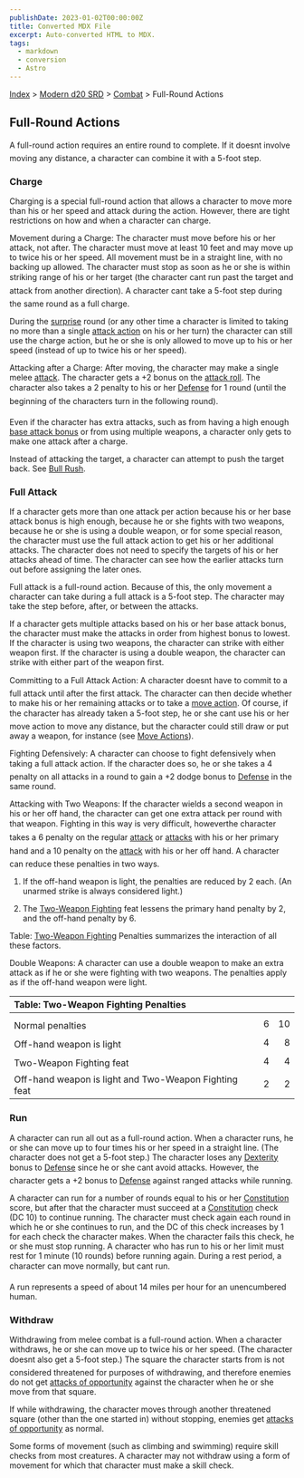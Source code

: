 ```yaml
---
publishDate: 2023-01-02T00:00:00Z
title: Converted MDX File
excerpt: Auto-converted HTML to MDX.
tags:
  - markdown
  - conversion
  - Astro
---
```






[Index](-index) > [Modern d20 SRD](modern-d20-srd-index) > [Combat](modern-d20-srd-combat-index) > Full-Round Actions




## Full-Round Actions


A full-round action requires an entire round to complete. If it doesnt involve moving any distance, a character can combine it with a 5-foot step.


### Charge


Charging is a special full-round action that allows a character to move more than his or her speed and attack during the action. However, there are tight restrictions on how and when a character can charge.


Movement during a Charge: The character must move before his or her attack, not after. The character must move at least 10 feet and may move up to twice his or her speed. All movement must be in a straight line, with no backing up allowed. The character must stop as soon as he or she is within striking range of his or her target (the character cant run past the target and attack from another direction). A character cant take a 5-foot step during the same round as a full charge.


During the [surprise](modern-d20-srd-combat-surprise) round (or any other time a character is limited to taking no more than a single [attack
  action](modern-d20-srd-combat-attack-actions) on his or her turn) the character can still use the charge action, but he or she is only allowed to move up to his or her speed (instead of up to twice his or her speed).


Attacking after a Charge: After moving, the character may make a single melee [attack](modern-d20-srd-combat-attack-roll). The character gets a +2 bonus on the [attack
  roll](modern-d20-srd-combat-attack-roll). The character also takes a 2 penalty to his or her [Defense](modern-d20-srd-combat-defense) for 1 round (until the beginning of the characters turn in the following round).


Even if the character has extra attacks, such as from having a high enough [base
  attack bonus](modern-d20-srd-combat-attack-bonus) or from using multiple weapons, a character only gets to make one attack after a charge.


Instead of attacking the target, a character can attempt to push the target back. See [Bull
  Rush](modern-d20-srd-combat-bull-rush).


### Full Attack


If a character gets more than one attack per action because his or her base attack bonus is high enough, because he or she fights with two weapons, because he or she is using a double weapon, or for some special reason, the character must use the full attack action to get his or her additional attacks. The character does not need to specify the targets of his or her attacks ahead of time. The character can see how the earlier attacks turn out before assigning the later ones.


Full attack is a full-round action. Because of this, the only movement a character can take during a full attack is a 5-foot step. The character may take the step before, after, or between the attacks.


If a character gets multiple attacks based on his or her base attack bonus, the character must make the attacks in order from highest bonus to lowest. If the character is using two weapons, the character can strike with either weapon first. If the character is using a double wea­pon, the character can strike with either part of the weapon first.


Committing to a Full Attack Action: A character doesnt have to commit to a full attack until after the first attack. The character can then decide whether to make his or her remaining attacks or to take a [move
  action](modern-d20-srd-combat-move-actions). Of course, if the character has already taken a 5-foot step, he or she cant use his or her move action to move any distance, but the character could still draw or put away a weapon, for instance (see [Move
  Actions](modern-d20-srd-combat-move-actions)).


Fighting Defensively: A character can choose to fight defensively when taking a full attack action. If the character does so, he or she takes a 4 penalty on all attacks in a round to gain a +2 dodge bonus to [Defense](modern-d20-srd-combat-defense) in the same round.


Attacking with Two Weapons: If the character wields a second weapon in his
  or her off hand, the character can get one extra attack per round with that
  weapon. Fighting in this way is very difficult, howeverthe character takes a 6 penalty on the regular [attack](modern-d20-srd-combat-attack-roll) or [attacks](modern-d20-srd-combat-attack-roll) with his or her primary hand and a 10 penalty on the [attack](modern-d20-srd-combat-attack-roll) with his or her off hand. A character can reduce these penalties in two ways.


1. If the off-hand weapon is light, the penalties are reduced by 2 each. (An unarmed strike is always considered light.)


2. The [Two-Weapon
  Fighting](modern-d20-srd-feats-two-weapon-fighting) feat lessens the primary hand penalty by 2, and the off-hand penalty by 6.


Table: [Two-Weapon
  Fighting](modern-d20-srd-feats-two-weapon-fighting) Penalties summarizes the interaction of all these factors.


Double Weapons: A character can use a double weapon to make an extra attack as if he or she were fighting with two weapons. The penalties apply as if the off-hand weapon were light.


| Table: Two-Weapon Fighting Penalties |  |  |
| :-------------------------------------- | :--: | --: |
|  |  |  |
| Normal penalties | 6 | 10 |
| Off-hand weapon is light | 4 | 8 |
| Two-Weapon Fighting feat | 4 | 4 |
| Off-hand weapon is light and Two-Weapon Fighting feat | 2 | 2 |



### Run


A character can run all out as a full-round action. When a character runs, he or she can move up to four times his or her speed in a straight line. (The character does not get a 5-foot step.) The character loses any [Dexterity](modern-d20-srd-basics-ability-scores) bonus to [Defense](modern-d20-srd-combat-defense) since he or she cant avoid attacks. However, the character gets a +2 bonus to [Defense](modern-d20-srd-combat-defense) against ranged attacks while running.


A character can run for a number of rounds equal to his or her [Constitution](modern-d20-srd-basics-ability-scores) score, but after that the character must succeed at a [Constitution](modern-d20-srd-basics-ability-scores) check (DC 10) to continue running. The character must check again each round in which he or she continues to run, and the DC of this check increases by 1 for each check the character makes. When the character fails this check, he or she must stop running. A character who has run to his or her limit must rest for 1 minute (10 rounds) before running again. During a rest period, a character can move normally, but cant run.


A run represents a speed of about 14 miles per hour for an unencumbered human.


### Withdraw


Withdrawing from melee combat is a full-round action. When a character withdraws,
  he or she can move up to twice his or her speed. (The character doesnt also
  get a 5-foot step.) The square the character starts from is not considered
  threatened for purposes of withdrawing, and therefore enemies do not get [attacks
  of opportunity](modern-d20-srd-combat-attacks-of-opportunity) against the character when he or she move from that square.


If while withdrawing, the character moves through another threatened square (other than the one started in) without stopping, enemies get [attacks
  of opportunity](modern-d20-srd-combat-attacks-of-opportunity) as normal.


Some forms of movement (such as climbing and swimming) require skill checks from most creatures. A character may not withdraw using a form of movement for which that character must make a skill check.



